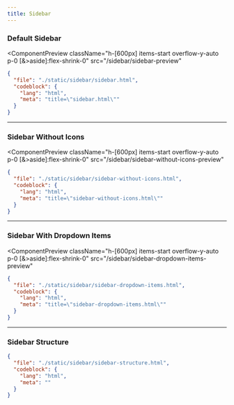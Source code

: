 ```yaml
---
title: Sidebar
---
```



### Default Sidebar

<ComponentPreview
  className="h-[600px] items-start overflow-y-auto p-0 [&>aside]:flex-shrink-0"
  src="/sidebar/sidebar-preview"
>
  <ScrollableSkeleton />
</ComponentPreview>

```json doc-gen:file
{
  "file": "./static/sidebar/sidebar.html",
  "codeblock": {
    "lang": "html",
    "meta": "title=\"sidebar.html\""
  }
}
```

---

### Sidebar Without Icons

<ComponentPreview
  className="h-[600px] items-start overflow-y-auto p-0 [&>aside]:flex-shrink-0"
  src="/sidebar/sidebar-without-icons-preview"
>
  <ScrollableSkeleton />
</ComponentPreview>

```json doc-gen:file
{
  "file": "./static/sidebar/sidebar-without-icons.html",
  "codeblock": {
    "lang": "html",
    "meta": "title=\"sidebar-without-icons.html\""
  }
}
```

---

### Sidebar With Dropdown Items

<ComponentPreview
  className="h-[600px] items-start overflow-y-auto p-0 [&>aside]:flex-shrink-0"
  src="/sidebar/sidebar-dropdown-items-preview"  
>
  <ScrollableSkeleton />
</ComponentPreview>

```json doc-gen:file
{
  "file": "./static/sidebar/sidebar-dropdown-items.html",
  "codeblock": {
    "lang": "html",
    "meta": "title=\"sidebar-dropdown-items.html\""
  }
}
``` 

---

### Sidebar Structure

```json doc-gen:file
{
  "file": "./static/sidebar/sidebar-structure.html",
  "codeblock": {
    "lang": "html",
    "meta": ""
  }
}
```